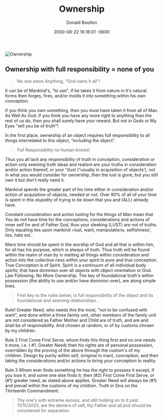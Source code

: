 ﻿---
title: "Ownership"
date: 2000-08-22 16:16:01 -0600
last_modified_at: 2018-07-10T12:42:38-04:00
search: true
author: Donald Boulton
tags:
  - Ownership
categories:
  - Creation
canonical: "https://bibwoe.com/posts/2000-08-22-post-ownership"
image: "./ownership-law.png"
github_editme_path: donaldboulton/bibwoe.com/blob/master/content/posts/2000-08-22-post-Ownership.md
---



![Ownership](./ownership-law.png)

<GitHubButtons />

## Ownership with full responsibility = none of you

> No one owns Anything, "God owns it all"!

It can be of Mankind's, "to use", if he takes it from nature in it's natural forms then forges, fires, and/or molds it into something within his own conception. 

If you think you own something, then you must have taken it from all of Man. As Well As God. If you think you have any more right to anything than the rest of us do, then you shall surely have your reward. But not in Gods or My Eyes “will you be of truth"!

In the first place, ownership of an object requires full responsibility to all things interrelated to this object, “including the object”.

> Full Responsibility no human knows!

Thus you all lack any responsibility of truth in conception, consideration or action only seeming truth ideas and realism are your truths in consideration and/or action thereof, or your “(lust (“usually in acquisition of objects’), not in what you would consider for ownership, then the lust is gone, but you still own it but don't really need it. 

Mankind spends the greater part of his time either in consideration and/or action of acquisition of objects, needed or not. Over 90% of all of your time is spent in this stupidity of trying to tie down that you and (ALL) already have.

Constant consideration and action lusting for the things of Man mean that You do not have time for the conceptions, considerations and actions of inner self for and of Father God, thus your sleeking (LUST) are not of truths. Only equaling lies upon mankind =lust, want, manipulations, selfishness’, lies, hate est..

Mans time should be spent in the worship of God and all that is within him, for all has his purpose, which is always of truth. Thus truth will be found within the realm of man by in melting all things within consideration and action into the collective ness within your spirit to pure and true conception. True Conception is of Spirit. Spirit is a continuum of all individual body spirits; that have dominion over all objects with object orientation or God. Law Following. No More Ownership. The key of foundational truth's within possession (the ability to use and/or have dominion over), are along simple lines.

> First key to the rules below, is full responsibility of the object and its foundational and seeming relationships. 

Rule1 Greater Need, who needs this the most, "not to be confused with want", and done within a three family unit, other members of the family unit are not considered as Father Mother and Child are of truth, and are and shall be of responsibility. And chosen at random, or of by customs chosen by my children. 

Rule 2 First Come First Serve, whom finds this thing first and no one needs it more, i.e. ( #1\. Greater Need) then his rights are of personal possession, overridden by the proving of the above through the custom's of my children. Design by purity within self, (original to man), conception, and then taking the considerations and/or actions to bring your conception to reality.

Rule 3 Whom ever finds something he has the right to possess it except, if you lose it, and some one else finds it; then (#2) First Come First Serve, or (#1) greater need, as stated above applies. Greater Need will always be (#1) and prevail within the customs of my children. Truth in Sins on the Thirteenth Commandment:

> Thy one's with extreme excess, and still holding on to it past 11/15/2020, are the deniers of self, thy Father and all,and should be considered for separation.

<Share />

<Comments />
